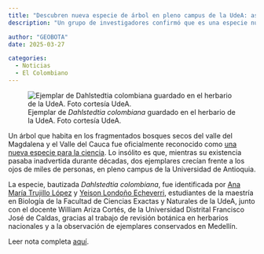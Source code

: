 ```yaml
---
title: "Descubren nueva especie de árbol en pleno campus de la UdeA: así es la <i>Dahlstedtia colombiana</i>"
description: "Un grupo de investigadores confirmó que es una especie nueva para la ciencia, pese a que estaba registrada bajo otro nombre, se creía que no existía en el país y florecía a la vista de todos."

author: "GEOBOTA"
date: 2025-03-27

categories:
  - Noticias
  - El Colombiano
---
```


![Ejemplar de *Dahlstedtia colombiana* guardado en el herbario de la UdeA. Foto cortesía UdeA.](image.jpg){fig-align="center"}

Un árbol que habita en los fragmentados bosques secos del valle del Magdalena y el Valle del Cauca fue oficialmente reconocido como [una nueva especie para la ciencia](/news/2024-10-02_publicacion/index.qmd). Lo insólito es que, mientras su existencia pasaba inadvertida durante décadas, dos ejemplares crecían frente a los ojos de miles de personas, en pleno campus de la Universidad de Antioquia.

La especie, bautizada *Dahlstedtia colombiana*, fue identificada por [Ana María Trujillo López](/people/trujillo-lopez_ana-maria/index.qmd) y [Yeison Londoño Echeverri](/people/londono-echeverri_yeison/index.qmd), estudiantes de la maestría en Biología de la Facultad de Ciencias Exactas y Naturales de la UdeA, junto con el docente William Ariza Cortés, de la Universidad Distrital Francisco José de Caldas, gracias al trabajo de revisión botánica en herbarios nacionales y a la observación de ejemplares conservados en Medellín.

Leer nota completa [aquí](https://www.elcolombiano.com/medio-ambiente/nueva-especie-arbol-herbario-udea-dahlstedtia-colombiana-HI26950575).
